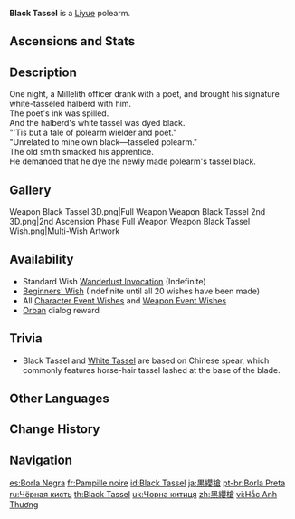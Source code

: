 {{Weapon Infobox
|id             = 13303
|image          = <gallery>
Weapon Black Tassel.png|Base
Weapon Black Tassel 2nd.png|2nd Ascension
</gallery>
|type           = Polearm
|releaseDate    = 2020-09-28
|quality        = 3
|base_atk       = 38
|2nd_stat_type  = HP
|2nd_stat       = 10.2%
|passive        = Bane of the Soft
|series         = 3-Star Bane
|effect         = Increases DMG against slimes by (var1)%.
|eff_rank1_var1 = 40
|eff_rank2_var1 = 50
|eff_rank3_var1 = 60
|eff_rank4_var1 = 70
|eff_rank5_var1 = 80
|obtain         = Wishes
|obtain2        = Dialogue
|npc            = Orban
|eff_att1       = DMG Bonus
}}
{{Description|An exceptionally powerful polearm that also offers a simple but elegant solution to the issue of the easily stained white tassel.}}
'''Black Tassel'''{{Lang|zh=黑缨枪}} is a [[Liyue]] polearm.

==Ascensions and Stats==
{{Weapon Ascensions and Stats
|ascendMat1 = Grain of Aerosiderite
|ascendMat2 = Piece of Aerosiderite
|ascendMat3 = Bit of Aerosiderite
|ascendMat4 = Chunk of Aerosiderite
|bossMat1   = Fragile Bone Shard
|bossMat2   = Sturdy Bone Shard
|bossMat3   = Fossilized Bone Shard
|commonMat1 = Firm Arrowhead
|commonMat2 = Sharp Arrowhead
|commonMat3 = Weathered Arrowhead
}}

==Description==
One night, a Millelith officer drank with a poet, and brought his signature white-tasseled halberd with him.<br />
The poet's ink was spilled.<br />
And the halberd's white tassel was dyed black.<br />
"'Tis but a tale of polearm wielder and poet."<br />
"Unrelated to mine own black&mdash;tasseled polearm."<br />
The old smith smacked his apprentice.<br />
He demanded that he dye the newly made polearm's tassel black.

==Gallery==
<gallery>
Weapon Black Tassel 3D.png|Full Weapon
Weapon Black Tassel 2nd 3D.png|2nd Ascension Phase Full Weapon
Weapon Black Tassel Wish.png|Multi-Wish Artwork
</gallery>

==Availability==
*Standard Wish [[Wanderlust Invocation]] (Indefinite)
*[[Beginners' Wish]] (Indefinite until all 20 wishes have been made)
*All [[Character Event Wishes]] and [[Weapon Event Wishes]]
*[[Orban]] dialog reward

==Trivia==
* Black Tassel and [[White Tassel]] are based on Chinese {{w|Qiang (spear)|Qiang}} spear, which commonly features horse-hair tassel lashed at the base of the blade.

==Other Languages==
{{Flex|
===Weapon===
{{Other Languages
|en      = Black Tassel
|zhs     = 黑缨枪
|zhs_rm  = Hēiyīng-qiāng
|zht     = 黑纓槍
|zht_rm  = Hēiyīng-qiāng
|zh_tl   = Black Tassel Spear
|ja      = {{Rubi|黒|くろ|纓|えい|槍|やり}}
|ja_rm   = Kuro ei yari
|ja_tl   = Black Tassel Spear
|ko      = 흑술창
|ko_rm   = Heuksulchang
|ko_tl   = Black Tassel Spear
|es      = Borla Negra
|es_tl   = Black Tassel
|fr      = Pampille noire
|fr_tl   = Black Tassel
|ru      = Чёрная кисть
|ru_tl   = Black Tassel
|th      = Black Tassel
|vi      = Hắc Anh Thương
|vi_tl   = Black Crystal Spear
|de      = Schwarze Quaste
|de_tl   = Black Tassel
|id      = Black Tassel
|pt      = Borla Preta
|pt_tl   = Black Tassel
|tr      = Siyah Püskül
|tr_tl   = 
|it      = Pennacchio nero
|it_tl   = Black Tassel
}}
|
===Passive===
{{Other Languages
|en      = Bane of the Soft
|zhs     = 克柔
|zhs_rm  = Kèróu
|zht     = 克柔
|zht_rm  = Kèróu
|zh_tl   = 
|ja      = スライム殺し
|ja_rm   = Suraimu Koroshi
|ja_tl   = Slime Killer
|ko      = 제유
|ko_tl   = Removing Softness
|es      = Antipegajoso
|es_tl   = Anti-Stick
|fr      = Anti-Blob
|fr_tl   = Anti Slime
|ru      = Бич мягкотелых
|ru_tl   = Scourge of the Molluscous
|th      = Bane of the Soft
|vi      = Khắc Nhu
|vi_tl   = 
|de      = Weicher Schlag
|de_tl   = 
|id      = Hard Hitter
|pt      = Atacante Pesado
|pt_tl   = 
|tr      = Yumuşak Lanet
|tr_tl   = 
|it      = Flagello antimelma
|it_tl   = 
}}
}}

==Change History==
{{Change History|1.0}}

==Navigation==
{{Weapons by Series Navbox|series=3-Star Bane}}
{{Weapon Navbox|type=Polearms}}

[[es:Borla Negra]]
[[fr:Pampille noire]]
[[id:Black Tassel]]
[[ja:黒纓槍]]
[[pt-br:Borla Preta]]
[[ru:Чёрная кисть]]
[[th:Black Tassel]]
[[uk:Чорна китиця]]
[[zh:黑纓槍]]
[[vi:Hắc Anh Thương]]